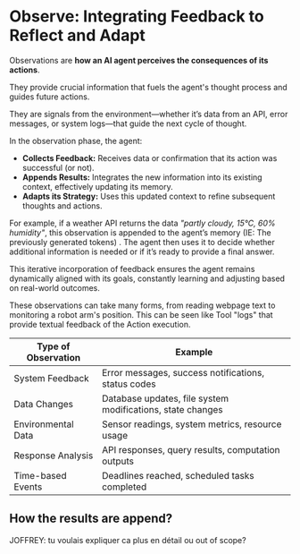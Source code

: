 # Observe: Integrating Feedback to Reflect and Adapt

Observations are **how an AI agent perceives the consequences of its actions**.

They provide crucial information that fuels the agent's thought process and guides future actions.

They are signals from the environment—whether it’s data from an API, error messages, or system logs—that guide the next cycle of thought.

In the observation phase, the agent:

- **Collects Feedback:** Receives data or confirmation that its action was successful (or not).
- **Appends Results:** Integrates the new information into its existing context, effectively updating its memory.
- **Adapts its Strategy:** Uses this updated context to refine subsequent thoughts and actions.

For example, if a weather API returns the data *"partly cloudy, 15°C, 60% humidity"*, this observation is appended to the agent’s memory (IE: The previously generated tokens) . The agent then uses it to decide whether additional information is needed or if it’s ready to provide a final answer.

This iterative incorporation of feedback ensures the agent remains dynamically aligned with its goals, constantly learning and adjusting based on real-world outcomes.

These observations can take many forms, from reading webpage text to monitoring a robot arm's position. This can be seen like Tool "logs" that provide textual feedback of the Action execution.

| Type of Observation | Example                                                                   |
|---------------------|---------------------------------------------------------------------------|
| System Feedback     | Error messages, success notifications, status codes                       |
| Data Changes        | Database updates, file system modifications, state changes                |
| Environmental Data  | Sensor readings, system metrics, resource usage                           |
| Response Analysis   | API responses, query results, computation outputs                         |
| Time-based Events   | Deadlines reached, scheduled tasks completed                              |


## How the results are append?

JOFFREY: tu voulais expliquer ca plus en détail ou out of scope?

